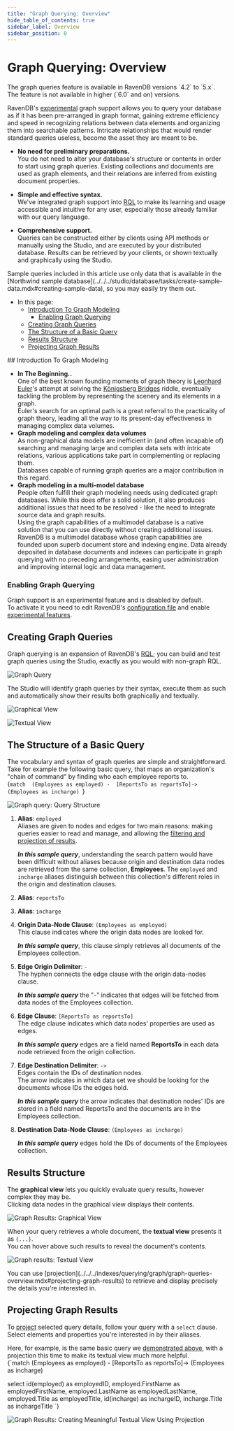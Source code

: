 ```yaml
---
title: "Graph Querying: Overview"
hide_table_of_contents: true
sidebar_label: Overview
sidebar_position: 0
---
```



# Graph Querying: Overview  

<Admonition type="warning" title="Warning">
The graph queries feature is available in RavenDB versions `4.2` to `5.x`.  
The feature is not available in higher (`6.0` and on) versions.  
</Admonition>
<Admonition type="note" title="Note">

RavenDB's [experimental](../../../indexes/querying/graph/graph-queries-overview.mdx#enabling-graph-querying) graph support 
allows you to query your database as if it has been pre-arranged in graph format, gaining extreme efficiency and speed 
in recognizing relations between data elements and organizing them into searchable patterns. Intricate relationships 
that would render standard queries useless, become the asset they are meant to be.  

* **No need for preliminary preparations.**  
  You do not need to alter your database's structure or contents in order to start using graph queries. 
  Existing collections and documents are used as graph elements, 
  and their relations are inferred from existing document properties.  

* **Simple and effective syntax.**  
  We've integrated graph support into [RQL](../../../client-api/session/querying/what-is-rql.mdx) to make its learning 
  and usage accessible and intuitive for any user, especially those already familiar with our query language.  

* **Comprehensive support.**  
  Queries can be constructed either by clients using API methods or manually using the Studio, and are 
  executed by your distributed database. Results can be retrieved by your clients, or shown textually and 
  graphically using the Studio.  

<Admonition type="info" title="Info">
Sample queries included in this article use only data that is available in the 
[Northwind sample database](../../../studio/database/tasks/create-sample-data.mdx#creating-sample-data), 
so you may easily try them out.  
</Admonition>

* In this page:  
   * [Introduction To Graph Modeling](../../../indexes/querying/graph/graph-queries-overview.mdx#introduction-to-graph-modeling)  
     * [Enabling Graph Querying](../../../indexes/querying/graph/graph-queries-overview.mdx#enabling-graph-querying)  
   * [Creating Graph Queries](../../../indexes/querying/graph/graph-queries-overview.mdx#creating-graph-queries)  
   * [The Structure of a Basic Query](../../../indexes/querying/graph/graph-queries-overview.mdx#the-structure-of-a-basic-query)  
   * [Results Structure](../../../indexes/querying/graph/graph-queries-overview.mdx#results-structure)  
   * [Projecting Graph Results](../../../indexes/querying/graph/graph-queries-overview.mdx#projecting-graph-results)  
   
</Admonition>
## Introduction To Graph Modeling  

* **In The Beginning..**  
  One of the best known founding moments of graph theory is [Leonhard Euler](https://en.wikipedia.org/wiki/Leonhard_Euler)'s 
  attempt at solving the [Königsberg Bridges](https://en.wikipedia.org/wiki/Seven_Bridges_of_K%C3%B6nigsberg) riddle, 
  eventually tackling the problem by representing the scenery and its elements in a graph.  
  Euler's search for an optimal path is a great referral to the practicality of graph theory, 
  leading all the way to its present-day effectiveness in managing complex data volumes.  
* **Graph modeling and complex data volumes**   
  As non-graphical data models are inefficient in (and often incapable of) searching and managing large and 
  complex data sets with intricate relations, various applications take part in complementing or replacing them.  
  Databases capable of running graph queries are a major contribution in this regard.  
* **Graph modeling in a multi-model database**  
  People often fulfill their graph modeling needs using dedicated graph databases. While this does offer 
  a solid solution, it also produces additional issues that need to be resolved - like the need to integrate 
  source data and graph results.  
  Using the graph capabilities of a multimodel database is a native solution that you can use directly 
  without creating additional issues.  
  RavenDB is a multimodel database whose graph capabilities are founded upon superb document store 
  and indexing engine. Data already deposited in database documents and indexes can participate in graph 
  querying with no preceding arrangements, easing user administration and improving internal logic 
  and data management.  

<Admonition type="note" title="Note">

### Enabling Graph Querying

Graph support is an experimental feature and is disabled by default.  
To activate it you need to edit RavenDB's [configuration file](../../../server/configuration/configuration-options.mdx#settingsjson) 
and enable [experimental features](../../../server/configuration/core-configuration.mdx#featuresavailability).  

</Admonition>



## Creating Graph Queries  

Graph querying is an expansion of RavenDB's [RQL](../../../client-api/session/querying/what-is-rql.mdx); 
you can build and test graph queries using the Studio, exactly as you would with non-graph RQL.  

![Graph Query](./assets/Overview_RunQuery.png)

The Studio will identify graph queries by their syntax, execute them as such and automatically 
show their results both graphically and textually.

![Graphical View](./assets/Overview_GraphicalView.png)

![Textual View](./assets/Overview_TextualView.png)



## The Structure of a Basic Query  

The vocabulary and syntax of graph queries are simple and straightforward. Take for example 
the following basic query, that maps an organization's "chain of command" by finding who each 
employee reports to.  
<TabItem value="json" label="json">
<CodeBlock language="json">
{`match 
    (Employees as employed) - 
    [ReportsTo as reportsTo]-> 
    (Employees as incharge)
`}
</CodeBlock>
</TabItem>

![Graph query: Query Structure](./assets/Overview_GraphQuery.png)

1. **Alias**: `employed`  
  Aliases are given to nodes and edges for two main reasons: making queries easier to read and manage, and 
  allowing the [filtering and projection of results](../../../indexes/querying/graph/graph-queries-the-search-pattern.mdx#what-are-aliases-for).  

    **_In this sample query_**, understanding the search pattern would have been difficult without aliases 
    because origin and destination data nodes are retrieved from the same collection, **Employees**. 
    The `employed` and `incharge` aliases distinguish between this collection's different roles in the 
    origin and destination clauses.  

2. **Alias**: `reportsTo`  

3. **Alias**: `incharge`  

4. **Origin Data-Node Clause**: `(Employees as employed)`  
  This clause indicates where the origin data nodes are looked for.  

    **_In this sample query_**, this clause simply retrieves all documents of the Employees collection.  

5. **Edge Origin Delimiter**: `-`  
  The hyphen connects the edge clause with the origin data-nodes clause.  

    **_In this sample query_** the "-" indicates that edges will be fetched from data nodes of the Employees collection.  

6. **Edge Clause**: `[ReportsTo as reportsTo]`  
  The edge clause indicates which data nodes' properties are used as edges.  

    **_In this sample query_** edges are a field named **ReportsTo** in each data node retrieved from the origin collection.  

7. **Edge Destination Delimiter**: `->`  
  Edges contain the IDs of destination nodes.  
  The arrow indicates in which data set we should be looking for the documents whose IDs the edges hold.

    **_In this sample query_** the arrow indicates that destination nodes' IDs are stored in a field 
    named ReportsTo and the documents are in the Employees collection.  

8. **Destination Data-Node Clause**: `(Employees as incharge)`  

    **_In this sample query_** edges hold the IDs of documents of the Employees collection.  



## Results Structure  

The **graphical view** lets you quickly evaluate query results, however complex they may be.  
Clicking data nodes in the graphical view displays their contents.  

![Graph Results: Graphical View](./assets/Overview_GraphicalView_1.png)

When your query retrieves a whole document, the **textual view** presents it as `{...}`.  
You can hover above such results to reveal the document's contents.  

![Graph results: Textual View](./assets/Overview_TextualView_1.png)

<Admonition type="info" title="Info">
You can use [projection](../../../indexes/querying/graph/graph-queries-overview.mdx#projecting-graph-results) 
to retrieve and display precisely the details you're interested in.  
</Admonition>



## Projecting Graph Results  

To [project](../../../indexes/querying/projections.mdx#querying-projections) selected 
query details, follow your query with a `select` clause. Select elements and properties 
you're interested in by their aliases.  

Here, for example, is the same basic query we 
[demonstrated above](../../../indexes/querying/graph/graph-queries-overview.mdx#the-structure-of-a-basic-query), 
with a projection this time to make its textual view much more helpful.  
<TabItem value="json" label="json">
<CodeBlock language="json">
{`match 
    (Employees as employed) - 
    [ReportsTo as reportsTo]-> 
    (Employees as incharge)

select
   id(employed) as employedID, 
   employed.FirstName as employedFirstName, 
   employed.LastName as employedLastName, 
   employed.Title as employedTitle, 
   id(incharge) as inchargeID, 
   incharge.Title as inchargeTitle 
`}
</CodeBlock>
</TabItem>

![Graph Results: Creating Meaningful Textual View Using Projection](./assets/Overview_TextualView_2.png)



